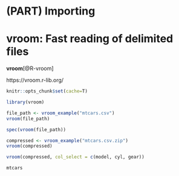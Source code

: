 

# (PART) Importing {-}  


# vroom: Fast reading of delimited files

**vroom**[@R-vroom]

https://vroom.r-lib.org/  

```r
knitr::opts_chunk$set(cache=T)
```


```r
library(vroom)
```


```r
file_path <- vroom_example("mtcars.csv")
vroom(file_path)
```


```r
spec(vroom(file_path))
```



```r
compressed <- vroom_example("mtcars.csv.zip")
vroom(compressed)
```



```r
vroom(compressed, col_select = c(model, cyl, gear))
```


```r
mtcars
```



